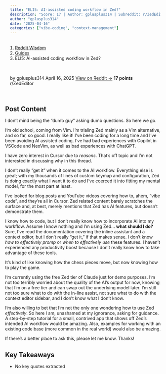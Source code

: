 ```yaml
---
title: "ELI5: AI-assisted coding workflow in Zed?"
description: "Score: 17 | Author: gplusplus314 | Subreddit: r/ZedEditor"
author: "gplusplus314"
date: "2025-04-16"
categories: ["vibe-coding", "context-management"]
---
```


<nav aria-label="breadcrumb">
  <ol class="breadcrumb">
    <li class="breadcrumb-item"><a href="../../../index.html">Reddit Wisdom</a></li>
    <li class="breadcrumb-item"><a href="../../index.html">Guides</a></li>
    <li class="breadcrumb-item active" aria-current="page">ELI5: AI-assisted coding workflow in Zed?</li>
  </ol>
</nav>

<div class="post-meta">
  <span class="author">by gplusplus314</span>
  <span class="date">April 16, 2025</span>
  <span class="reddit-link"><a href="https://reddit.com/r/ZedEditor/comments/1k0olhi/eli5_aiassisted_coding_workflow_in_zed/" target="_blank">View on Reddit →</a></span>
  <span class="score">17 points</span>
  <span class="subreddit">r/ZedEditor</span>
</div>


## Post Content

I don't mind being the "dumb guy" asking dumb questions. So here we go.

I'm old school, coming from Vim. I'm trialing Zed mainly as a Vim alternative, and so far, so good. I really like it! I've been coding for a long time and I've been avoiding AI assisted coding. I've had bad experiences with Copilot in VSCode and NeoVim, as well as bad experiences with ChatGPT.

I have zero interest in Cursor due to *reasons*. That's off topic and I'm not interested in discussing why in this thread.

I don't really "get it" when it comes to the AI workflow. Everything else is great; with my thousands of lines of custom keymap and configuration, Zed is doing exactly what I want it to do and I've coerced it into fitting my mental model, for the most part at least.

I've looked for blog posts and YouTube videos covering how to, ahem, "vibe code", and they're all in Cursor. Zed related content barely scratches the surface and, at best, merely mentions that Zed has AI features, but doesn't demonstrate them.

I know how to code, but I don't really know how to incorporate AI into my workflow. Assume I know nothing and I'm using Zed... **what should I do?** Sure, I've read the documentation covering the inline assistant and a context editor, but I don't really "get it," if that makes sense. I don't know *how to effectively promp* or *when to effectively use* these features. I haven't experienced any productivity boost because I don't really know how to take advantage of these tools.

It's kind of like knowing how the chess pieces move, but now knowing how to play the game.

I'm currently using the free Zed tier of Claude just for demo purposes. I'm not too terribly worried about the quality of the AI's output for now, knowing that I'm on a free tier and can swap out the underlying model later. I'm still not too sure what to do with the in-line assist, not sure what to do with the context editor sidebar, and I don't know what I don't know. 

I'm also willing to bet that I'm not the only one wondering how to use Zed *effectively*. So here I am, unashamed at my ignorance, asking for guidance. A step-by-step tutorial for a small, contrived app that shows off Zed's intended AI workflow would be amazing. Also, examples for working with an existing code base (more common in the real world) would also be amazing.

If there's a better place to ask this, please let me know. Thanks!

## Key Takeaways

- No key quotes extracted

<style>
.post-meta {
  display: flex;
  gap: 1.5rem;
  flex-wrap: wrap;
  margin: 1rem 0 2rem 0;
  padding: 1rem;
  background: var(--bs-light);
  border-radius: 0.5rem;
  font-size: 0.9rem;
}

.post-meta span {
  color: var(--bs-secondary);
}

.post-meta .score {
  color: var(--bs-success);
  font-weight: bold;
}

.post-actions {
  display: flex;
  gap: 1rem;
  margin: 2rem 0;
}

.post-content {
  line-height: 1.8;
  font-size: 1.1rem;
}

h2, h3, h4 {
  margin-top: 2rem;
  margin-bottom: 1rem;
}

ul, ol {
  margin: 1rem 0;
  padding-left: 2rem;
}

blockquote {
  border-left: 4px solid var(--bs-primary);
  padding-left: 1rem;
  margin: 1.5rem 0;
  font-style: italic;
}

code {
  background: var(--bs-light);
  padding: 0.2rem 0.4rem;
  border-radius: 0.25rem;
}

pre {
  background: var(--bs-light);
  padding: 1rem;
  border-radius: 0.5rem;
  overflow-x: auto;
}
</style>